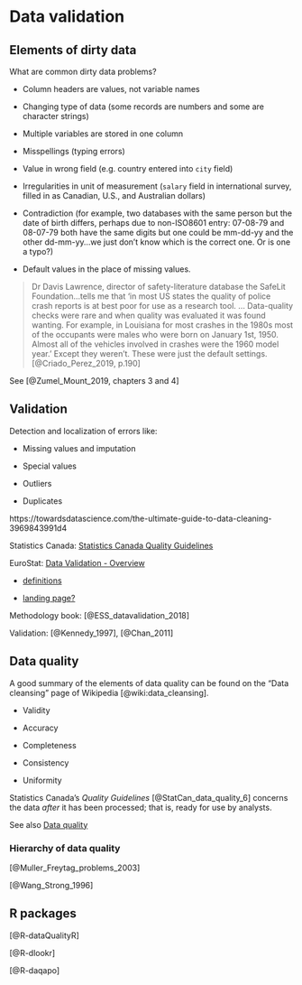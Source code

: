 # Data validation {#validation}



## Elements of dirty data

What are common dirty data problems?

* Column headers are values, not variable names

* Changing type of data (some records are numbers and some are character strings)

* Multiple variables are stored in one column 

* Misspellings (typing errors)

* Value in wrong field (e.g. country entered into `city` field)

* Irregularities in unit of measurement (`salary` field in international survey, filled in as Canadian, U.S., and Australian dollars)

* Contradiction (for example, two databases with the same person but the date of birth differs, perhaps due to non-ISO8601 entry: 07-08-79 and 08-07-79 both have the same digits but one could be mm-dd-yy and the other dd-mm-yy...we just don't know which is the correct one. Or is one a typo?)

* Default values in the place of missing values.

> Dr Davis Lawrence, director of safety-literature database the SafeLit Foundation...tells me that 'in most US states the quality of police crash reports is at best poor for use as a research tool. ... Data-quality checks were rare and when quality was evaluated it was found wanting. For example, in Louisiana for most crashes in the 1980s most of the occupants were males who were born on January 1st, 1950. Almost all of the vehicles involved in crashes were the 1960 model year.' Except they weren't. These were just the default settings. [@Criado_Perez_2019, p.190]


See [@Zumel_Mount_2019, chapters 3 and 4]


## Validation

Detection and localization of errors like:

* Missing values and imputation

* Special values

* Outliers

* Duplicates


https://towardsdatascience.com/the-ultimate-guide-to-data-cleaning-3969843991d4


Statistics Canada: [Statistics Canada Quality Guidelines](https://www150.statcan.gc.ca/n1/en/catalogue/12-539-X)



EuroStat: [Data Validation - Overview](https://ec.europa.eu/eurostat/cros/content/data-validation-overview_en)

* [definitions](https://ec.europa.eu/eurostat/cros/content/definitions_en)

* [landing page?](https://ec.europa.eu/eurostat/data/data-validation)

Methodology book: [@ESS_datavalidation_2018]


Validation: [@Kennedy_1997], [@Chan_2011]


## Data quality

A good summary of the elements of data quality can be found on the "Data cleansing" page of Wikipedia [@wiki:data_cleansing].

* Validity

* Accuracy

* Completeness

* Consistency

* Uniformity


Statistics Canada's _Quality Guidelines_ [@StatCan_data_quality_6] concerns the data _after_ it has been processed; that is, ready for use by analysts.


See also [Data quality](https://oqrmmodel.wordpress.com/2013/03/10/what-is-quality-of-data/)



### Hierarchy of data quality

[@Muller_Freytag_problems_2003]

[@Wang_Strong_1996]


## R packages

[@R-dataQualityR]

[@R-dlookr]

[@R-daqapo]
